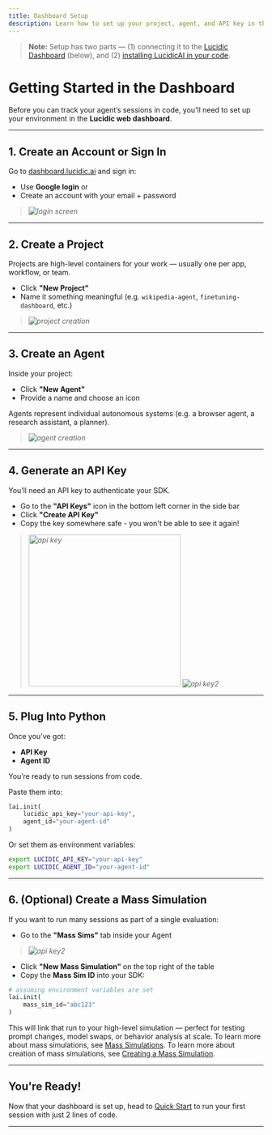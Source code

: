 ```yaml
---
title: Dashboard Setup
description: Learn how to set up your project, agent, and API key in the Lucidic dashboard.
---
```

> **Note:** Setup has two parts — (1) connecting it to the [Lucidic Dashboard](/getting-started/dashboard) (below), and (2) [installing LucidicAI in your code](/getting-started/quickstart).

# Getting Started in the Dashboard

Before you can track your agent’s sessions in code, you’ll need to set up your environment in the **Lucidic web dashboard**.

---

## 1. Create an Account or Sign In

Go to [dashboard.lucidic.ai](https://dashboard.lucidic.ai) and sign in:

- Use **Google login** or
- Create an account with your email + password

> _![login screen](/images/login.png)_

---

## 2. Create a Project

Projects are high-level containers for your work — usually one per app, workflow, or team.

- Click **"New Project"**
- Name it something meaningful (e.g. `wikipedia-agent`, `finetuning-dashboard`, etc.)

> _![project creation](/images/projectc.png)_

---

## 3. Create an Agent

Inside your project:

- Click **"New Agent"**
- Provide a name and choose an icon

Agents represent individual autonomous systems (e.g. a browser agent, a research assistant, a planner).

> _![agent creation](/images/agentc.png)_

---

## 4. Generate an API Key

You’ll need an API key to authenticate your SDK.

- Go to the **"API Keys"** icon in the bottom left corner in the side bar 
- Click **"Create API Key"**
- Copy the key somewhere safe - you won't be able to see it again!
> _<img src="/images/apikey.png" alt="api key" width="300"/>_
> _![api key2](/images/apikey2.png)_

---

## 5. Plug Into Python

Once you’ve got:

- **API Key**
- **Agent ID**

You’re ready to run sessions from code.

Paste them into:

```python
lai.init(
    lucidic_api_key="your-api-key",
    agent_id="your-agent-id"
)
```

Or set them as environment variables:

```bash
export LUCIDIC_API_KEY="your-api-key"
export LUCIDIC_AGENT_ID="your-agent-id"
```

---

## 6. (Optional) Create a Mass Simulation

If you want to run many sessions as part of a single evaluation:

- Go to the **"Mass Sims"** tab inside your Agent
> _![api key2](/images/masssimcreation.png)_

- Click **"New Mass Simulation"** on the top right of the table
- Copy the **Mass Sim ID** into your SDK:

```python
# assuming environment variables are set
lai.init(
    mass_sim_id="abc123"
)
```

This will link that run to your high-level simulation — perfect for testing prompt changes, model swaps, or behavior analysis at scale.
To learn more about mass simulations, see [Mass Simulations](/features/mass-simulations). To learn more about creation of mass simulations, see [Creating a Mass Simulation](/getting-started/masssim).

---

## You're Ready!

Now that your dashboard is set up, head to [Quick Start](/getting-started/quickstart) to run your first session with just 2 lines of code.

---